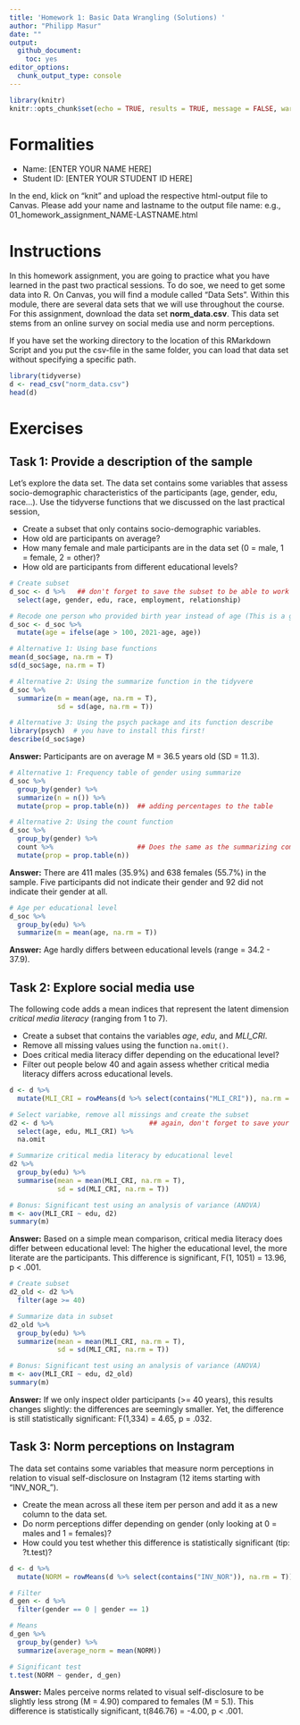 ```yaml
---
title: 'Homework 1: Basic Data Wrangling (Solutions) '
author: "Philipp Masur"
date: ""
output:
  github_document:
    toc: yes
editor_options:
  chunk_output_type: console
---
```


```r
library(knitr)
knitr::opts_chunk$set(echo = TRUE, results = TRUE, message = FALSE, warning = FALSE)
```

# Formalities

- Name:         [ENTER YOUR NAME HERE]
- Student ID:   [ENTER YOUR STUDENT ID HERE]   

In the end, klick on "knit" and upload the respective html-output file to Canvas. Please add your name and lastname to the output file name:
e.g., 01_homework_assignment_NAME-LASTNAME.html

# Instructions

In this homework assignment, you are going to practice what you have learned in the past two practical sessions. To do soe, we need to get some data into R. On Canvas, you will find a module called "Data Sets". Within this module, there are several data sets that we will use throughout the course. For this assignment, download the data set **norm_data.csv**. This data set stems from an online survey on social media use and norm perceptions. 

If you have set the working directory to the location of this RMarkdown Script and you put the csv-file in the same folder, you can load that data set without specifying a specific path. 

```r
library(tidyverse)
d <- read_csv("norm_data.csv")
head(d)
```


# Exercises

## Task 1: Provide a description of the sample

Let's explore the data set. The data set contains some variables that assess socio-demographic characteristics of the participants (age, gender, edu, race...). Use the tidyverse functions that we discussed on the last practical session, 

- Create a subset that only contains socio-demographic variables.
- How old are participants on average?
- How many female and male participants are in the data set (0 = male, 1 = female, 2 = other)?
- How old are participants from different educational levels?

```r
# Create subset
d_soc <- d %>%   ## don't forget to save the subset to be able to work with it afterwards!
  select(age, gender, edu, race, employment, relationship)

# Recode one person who provided birth year instead of age (This is a good reminder to always check your data!)
d_soc <- d_soc %>%
  mutate(age = ifelse(age > 100, 2021-age, age))

# Alternative 1: Using base functions
mean(d_soc$age, na.rm = T)
sd(d_soc$age, na.rm = T)

# Alternative 2: Using the summarize function in the tidyvere
d_soc %>%
  summarize(m = mean(age, na.rm = T),
            sd = sd(age, na.rm = T))

# Alternative 3: Using the psych package and its function describe
library(psych)  # you have to install this first!
describe(d_soc$age) 
```

**Answer:** Participants are on average M = 36.5 years old (SD = 11.3). 

```r
# Alternative 1: Frequency table of gender using summarize
d_soc %>%
  group_by(gender) %>%
  summarize(n = n()) %>%
  mutate(prop = prop.table(n))  ## adding percentages to the table

# Alternative 2: Using the count function
d_soc %>%
  group_by(gender) %>%
  count %>%                     ## Does the same as the summarizing command above
  mutate(prop = prop.table(n))  
```

**Answer:** There are 411 males (35.9%) and 638 females (55.7%) in the sample. Five participants did not indicate their gender and 92 did not indicate their gender at all.

```r
# Age per educational level
d_soc %>%
  group_by(edu) %>%
  summarize(m = mean(age, na.rm = T))
```

**Answer:** Age hardly differs between educational levels (range = 34.2 - 37.9). 

## Task 2: Explore social media use 

The following code adds a mean indices that represent the latent dimension *critical media literacy* (ranging from 1 to 7). 

- Create a subset that contains the variables *age*, *edu*, and *MLI_CRI*.
- Remove all missing values using the function `na.omit()`.
- Does critical media literacy differ depending on the educational level?
- Filter out people below 40 and again assess whether critical media literacy differs across educational levels.

```r
d <- d %>%
  mutate(MLI_CRI = rowMeans(d %>% select(contains("MLI_CRI")), na.rm = T))

# Select variabke, remove all missings and create the subset
d2 <- d %>%                        ## again, don't forget to save your steps in a new object!
  select(age, edu, MLI_CRI) %>%
  na.omit

# Summarize critical media literacy by educational level
d2 %>%
  group_by(edu) %>%
  summarise(mean = mean(MLI_CRI, na.rm = T),
            sd = sd(MLI_CRI, na.rm = T))

# Bonus: Significant test using an analysis of variance (ANOVA)
m <- aov(MLI_CRI ~ edu, d2)
summary(m)

```

**Answer:** Based on a simple mean comparison, critical media literacy does differ between educational level: The higher the educational level, the more literate are the participants. This difference is significant, F(1, 1051) = 13.96, p < .001. 

```r
# Create subset
d2_old <- d2 %>%
  filter(age >= 40)

# Summarize data in subset
d2_old %>%
  group_by(edu) %>%
  summarize(mean = mean(MLI_CRI, na.rm = T),
            sd = sd(MLI_CRI, na.rm = T))

# Bonus: Significant test using an analysis of variance (ANOVA)
m <- aov(MLI_CRI ~ edu, d2_old)
summary(m)
```

**Answer:** If we only inspect older participants (>= 40 years), this results changes slightly: the differences are seemingly smaller. Yet, the difference is still statistically significant: F(1,334) = 4.65, p = .032. 

## Task 3: Norm perceptions on Instagram

The data set contains some variables that measure norm perceptions in relation to visual self-disclosure on Instagram (12 items starting with "INV_NOR_"). 

- Create the mean across all these item per person and add it as a new column to the data set.
- Do norm perceptions differ depending on gender (only looking at 0 = males and 1 = females)?
- How could you test whether this difference is statistically significant (tip: ?t.test)? 


```r
d <- d %>%
  mutate(NORM = rowMeans(d %>% select(contains("INV_NOR")), na.rm = T))

# Filter 
d_gen <- d %>%
  filter(gender == 0 | gender == 1)

# Means
d_gen %>%
  group_by(gender) %>%
  summarize(average_norm = mean(NORM))

# Significant test
t.test(NORM ~ gender, d_gen)

```

**Answer:** Males perceive norms related to visual self-disclosure to be slightly less strong (M = 4.90) compared to females (M = 5.1). This difference is statistically significant, t(846.76) = -4.00, p < .001. 


